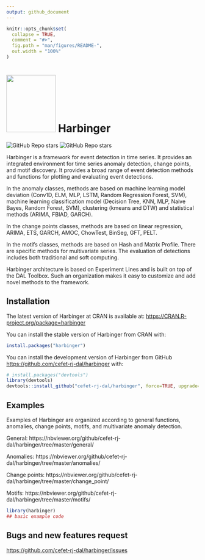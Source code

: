 ```yaml
---
output: github_document
---
```


<!-- README.md is generated from README.Rmd. Please edit that file -->

```r
knitr::opts_chunk$set(
  collapse = TRUE,
  comment = "#>",
  fig.path = "man/figures/README-",
  out.width = "100%"
)
```

# <img src='https://raw.githubusercontent.com/cefet-rj-dal/harbinger/master/inst/logo.png' align='centre' height='150' width='129'/> Harbinger

<!-- badges: start -->
![GitHub Repo stars](https://img.shields.io/github/stars/cefet-rj-dal/harbinger?logo=Github)
![GitHub Repo stars](https://cranlogs.r-pkg.org/badges/harbinger)
<!-- badges: end -->

Harbinger is a framework for event detection in time series. It provides an integrated environment for time series anomaly detection, change points, and motif discovery. It provides a broad range of event detection methods and functions for plotting and evaluating event detections. 

In the anomaly classes, methods are based on machine learning model deviation (Conv1D, ELM, MLP, LSTM, Random Regression Forest, SVM), machine learning classification model (Decision Tree, KNN, MLP, Naive Bayes, Random Forest, SVM), clustering (kmeans and DTW) and statistical methods (ARIMA, FBIAD, GARCH).

In the change points classes, methods are based on linear regression, ARIMA, ETS, GARCH, AMOC, ChowTest, BinSeg, GFT, PELT. 

In the motifs classes, methods are based on Hash and Matrix Profile. There are specific methods for multivariate series. The evaluation of detections includes both traditional and soft computing.

Harbinger architecture is based on Experiment Lines and is built on top of the DAL Toolbox. Such an organization makes it easy to customize and add novel methods to the framework. 

## Installation

The latest version of Harbinger at CRAN is available at:
<https://CRAN.R-project.org/package=harbinger>

You can install the stable version of Harbinger from CRAN with:

``` r
install.packages("harbinger")
```

You can install the development version of Harbinger from GitHub [https://github.com/cefet-rj-dal/harbinger](https://github.com/cefet-rj-dal/harbinger) with:

``` r
# install.packages("devtools")
library(devtools)
devtools::install_github("cefet-rj-dal/harbinger", force=TRUE, upgrade="never")
```

## Examples

Examples of Harbinger are organized according to general functions, anomalies, change points, motifs, and multivariate anomaly detection.

General: https://nbviewer.org/github/cefet-rj-dal/harbinger/tree/master/general/

Anomalies: https://nbviewer.org/github/cefet-rj-dal/harbinger/tree/master/anomalies/

Change points: https://nbviewer.org/github/cefet-rj-dal/harbinger/tree/master/change_point/

Motifs: https://nbviewer.org/github/cefet-rj-dal/harbinger/tree/master/motifs/


```r
library(harbinger)
## basic example code
```

## Bugs and new features request
<https://github.com/cefet-rj-dal/harbinger/issues>

